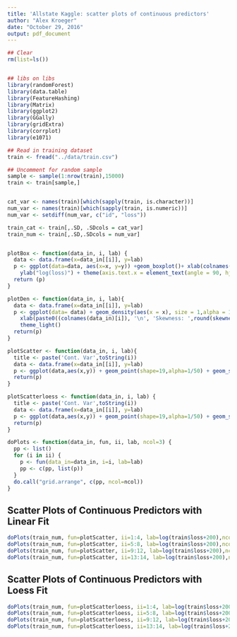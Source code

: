 ```yaml
---
title: 'Allstate Kaggle: scatter plots of continuous predictors'
author: "Alex Kroeger"
date: "October 29, 2016"
output: pdf_document
---
```


```r
## Clear
rm(list=ls())


## libs on libs
library(randomForest)
library(data.table)
library(FeatureHashing)
library(Matrix)
library(ggplot2)
library(GGally)
library(gridExtra)
library(corrplot)
library(e1071)
```


```r
## Read in training dataset
train <- fread("../data/train.csv")

## Uncomment for random sample
sample <- sample(1:nrow(train),15000)
train <- train[sample,]


cat_var <- names(train)[which(sapply(train, is.character))]
num_var <- names(train)[which(sapply(train, is.numeric))]
num_var <- setdiff(num_var, c("id", "loss"))

train_cat <- train[,.SD, .SDcols = cat_var]
train_num <- train[,.SD,.SDcols = num_var]


plotBox <- function(data_in, i, lab) {
  data <- data.frame(x=data_in[[i]], y=lab)
  p <- ggplot(data=data, aes(x=x, y=y)) +geom_boxplot()+ xlab(colnames(data_in)[i]) + theme_light() + 
    ylab("log(loss)") + theme(axis.text.x = element_text(angle = 90, hjust =1))
  return (p)
}

plotDen <- function(data_in, i, lab){
  data <- data.frame(x=data_in[[i]], y=lab)
  p <- ggplot(data= data) + geom_density(aes(x = x), size = 1,alpha = 1.0) +
    xlab(paste0((colnames(data_in)[i]), '\n', 'Skewness: ',round(skewness(data_in[[i]], na.rm = TRUE), 2))) +
    theme_light() 
  return(p)
}

plotScatter <- function(data_in, i, lab){
  title <- paste('Cont. Var',toString(i))
  data <- data.frame(x=data_in[[i]], y=lab)
  p <- ggplot(data,aes(x,y)) + geom_point(shape=19,alpha=1/50) + geom_smooth(method='lm') + labs(title=title)
  return(p)
}

plotScatterloess <- function(data_in, i, lab) {
  title <- paste('Cont. Var',toString(i))
  data <- data.frame(x=data_in[[i]], y=lab)
  p <- ggplot(data,aes(x,y)) + geom_point(shape=19,alpha=1/50) + geom_smooth() + labs(title=title)
  return(p)
}

doPlots <- function(data_in, fun, ii, lab, ncol=3) {
  pp <- list()
  for (i in ii) {
    p <- fun(data_in=data_in, i=i, lab=lab)
    pp <- c(pp, list(p))
  }
  do.call("grid.arrange", c(pp, ncol=ncol))
}
```

## Scatter Plots of Continuous Predictors with Linear Fit

```r
doPlots(train_num, fun=plotScatter, ii=1:4, lab=log(train$loss+200),ncol=2)
doPlots(train_num, fun=plotScatter, ii=5:8, lab=log(train$loss+200),ncol=2)
doPlots(train_num, fun=plotScatter, ii=9:12, lab=log(train$loss+200),ncol=2)
doPlots(train_num, fun=plotScatter, ii=13:14, lab=log(train$loss+200),ncol=2)
```

## Scatter Plots of Continuous Predictors with Loess Fit

```r
doPlots(train_num, fun=plotScatterloess, ii=1:4, lab=log(train$loss+200),ncol=2)
doPlots(train_num, fun=plotScatterloess, ii=5:8, lab=log(train$loss+200),ncol=2)
doPlots(train_num, fun=plotScatterloess, ii=9:12, lab=log(train$loss+200),ncol=2)
doPlots(train_num, fun=plotScatterloess, ii=13:14, lab=log(train$loss+200),ncol=2)
```
